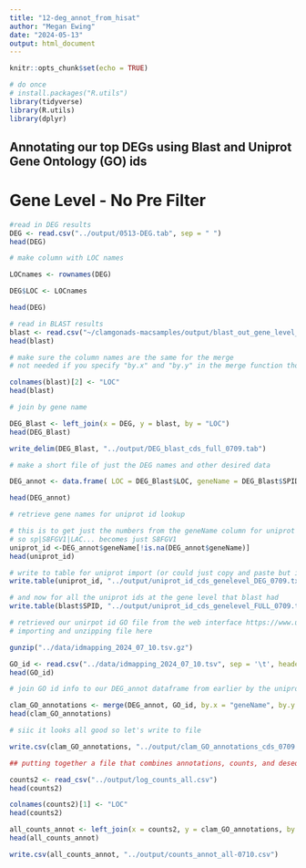 ```yaml
---
title: "12-deg_annot_from_hisat"
author: "Megan Ewing"
date: "2024-05-13"
output: html_document
---
```


```r
knitr::opts_chunk$set(echo = TRUE)
```

```r
# do once
# install.packages("R.utils")
library(tidyverse)
library(R.utils)
library(dplyr)

```

## Annotating our top DEGs using Blast and Uniprot Gene Ontology (GO) ids 

# Gene Level - No Pre Filter

```r

#read in DEG results
DEG <- read.csv("../output/0513-DEG.tab", sep = " ")
head(DEG)

```

```r
# make column with LOC names

LOCnames <- rownames(DEG)

DEG$LOC <- LOCnames

head(DEG)

```

```r
# read in BLAST results
blast <- read.csv("~/clamgonads-macsamples/output/blast_out_gene_level_20240709.txt", sep="")
head(blast)
```

```r
# make sure the column names are the same for the merge
# not needed if you specify "by.x" and "by.y" in the merge function tho 

colnames(blast)[2] <- "LOC"
head(blast)
```

```r
# join by gene name

DEG_Blast <- left_join(x = DEG, y = blast, by = "LOC")
head(DEG_Blast)

write_delim(DEG_Blast, "../output/DEG_blast_cds_full_0709.tab")

```

```r
# make a short file of just the DEG names and other desired data

DEG_annot <- data.frame( LOC = DEG_Blast$LOC, geneName = DEG_Blast$SPID, baseMean = DEG_Blast$baseMean, log2FoldChange = DEG_Blast$log2FoldChange, pvalue = DEG_Blast$pvalue, padj = DEG_Blast$padj, protein = DEG_Blast$protein, cds = DEG_Blast$cds  )

head(DEG_annot)


```

```r
# retrieve gene names for uniprot id lookup

# this is to get just the numbers from the geneName column for uniprot
# so sp|S8FGV1|LAC... becomes just S8FGV1
uniprot_id <-DEG_annot$geneName[!is.na(DEG_annot$geneName)]
head(uniprot_id)

# write to table for uniprot import (or could just copy and paste but i imported a text file to uniprot just for my own santity to make sure everything was included)
write.table(uniprot_id, "../output/uniprot_id_cds_genelevel_DEG_0709.txt", sep = "\t", row.names = FALSE, col.names = FALSE, quote = FALSE)

# and now for all the uniprot ids at the gene level that blast had
write.table(blast$SPID, "../output/uniprot_id_cds_genelevel_FULL_0709.txt", sep = "\t", row.names = FALSE, col.names = FALSE, quote = FALSE)

```

```r

# retrieved our unirpot id GO file from the web interface https://www.uniprot.org/
# importing and unzipping file here

gunzip("../data/idmapping_2024_07_10.tsv.gz")

GO_id <- read.csv("../data/idmapping_2024_07_10.tsv", sep = '\t', header = TRUE, row.names=NULL)
head(GO_id)
```

```r
# join GO id info to our DEG_annot dataframe from earlier by the uniprot ids

clam_GO_annotations <- merge(DEG_annot, GO_id, by.x = "geneName", by.y = "Entry")
head(clam_GO_annotations)

```

```r
# siic it looks all good so let's write to file

write.csv(clam_GO_annotations, "../output/clam_GO_annotations_cds_0709.csv")
```

```r

## putting together a file that combines annotations, counts, and deseq results for all hits with p < 0.05

counts2 <- read_csv("../output/log_counts_all.csv")
head(counts2)

colnames(counts2)[1] <- "LOC"
head(counts2)

all_counts_annot <- left_join(x = counts2, y = clam_GO_annotations, by = "LOC")
head(all_counts_annot)

write.csv(all_counts_annot, "../output/counts_annot_all-0710.csv")

```
